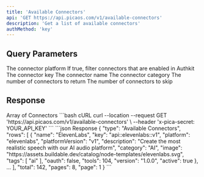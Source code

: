 ```yaml
---
title: 'Available Connectors'
api: 'GET https://api.picaos.com/v1/available-connectors'
description: 'Get a list of available connectors'
authMethod: 'key'
---
```


## Query Parameters

<ParamField query="platform" type="string">
  The connector platform
</ParamField>

<ParamField query="authkit" type="boolean" default="false">
  If true, filter connectors that are enabled in Authkit
</ParamField>

<ParamField query="key" type="string">
  The connector key
</ParamField>

<ParamField query="name" type="string">
  The connector name
</ParamField>

<ParamField query="category" type="string">
  The connector category
</ParamField>

<ParamField query="limit" type="number" default="20">
  The number of connectors to return
</ParamField>

<ParamField query="skip" type="number" default="0">
  The number of connectors to skip
</ParamField>

## Response

<ResponseField name="connectors" type="Connector[]">
  Array of Connectors
</ResponseField>

<RequestExample>
```bash cURL
curl --location --request GET 'https://api.picaos.com/v1/available-connectors' \
--header 'x-pica-secret: YOUR_API_KEY'
```
</RequestExample>

<ResponseExample>
```json Response
{
    "type": "Available Connectors",
    "rows": [
        {
            "name": "ElevenLabs",
            "key": "api::elevenlabs::v1",
            "platform": "elevenlabs",
            "platformVersion": "v1",
            "description": "Create the most realistic speech with our AI audio platform",
            "category": "AI",
            "image": "https://assets.buildable.dev/catalog/node-templates/elevenlabs.svg",
            "tags": [
              "ai"
            ],
            "oauth": false,
            "tools": 104,
            "version": "1.0.0",
            "active": true
        },
        ...
    ],
    "total": 142,
    "pages": 8,
    "page": 1
}
```
</ResponseExample>
